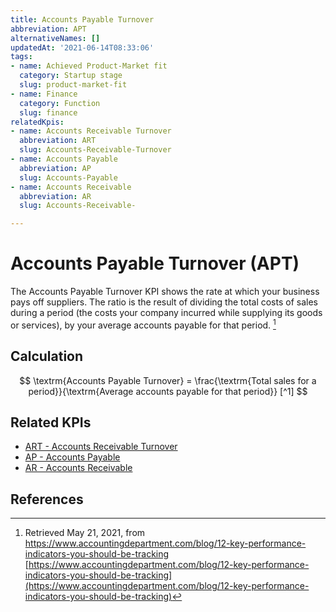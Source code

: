 ```yaml
---
title: Accounts Payable Turnover
abbreviation: APT
alternativeNames: []
updatedAt: '2021-06-14T08:33:06'
tags:
- name: Achieved Product-Market fit
  category: Startup stage
  slug: product-market-fit
- name: Finance
  category: Function
  slug: finance
relatedKpis:
- name: Accounts Receivable Turnover
  abbreviation: ART
  slug: Accounts-Receivable-Turnover
- name: Accounts Payable
  abbreviation: AP
  slug: Accounts-Payable
- name: Accounts Receivable
  abbreviation: AR
  slug: Accounts-Receivable-

---
```


# Accounts Payable Turnover (APT)

The Accounts Payable Turnover KPI shows the rate at which your business pays off suppliers. The ratio is the result of dividing the total costs of sales during a period (the costs your company incurred while supplying its goods or services), by your average accounts payable for that period. [^1]

## Calculation

$$
\textrm{Accounts Payable Turnover} = \frac{\textrm{Total sales for a period}}{\textrm{Average accounts payable for that period}} [^1]
$$



## Related KPIs

- [ART - Accounts Receivable Turnover](/en/kpis/Accounts-Receivable-Turnover)
- [AP - Accounts Payable](/en/kpis/Accounts-Payable)
- [AR - Accounts Receivable](/en/kpis/Accounts-Receivable-)

## References

[^1]:   Retrieved May 21, 2021, from https://www.accountingdepartment.com/blog/12-key-performance-indicators-you-should-be-tracking [https://www.accountingdepartment.com/blog/12-key-performance-indicators-you-should-be-tracking](https://www.accountingdepartment.com/blog/12-key-performance-indicators-you-should-be-tracking)
[^2]:   Retrieved May 21, 2021, from https://www.accountingdepartment.com/blog/12-key-performance-indicators-you-should-be-tracking [https://www.accountingdepartment.com/blog/12-key-performance-indicators-you-should-be-tracking](https://www.accountingdepartment.com/blog/12-key-performance-indicators-you-should-be-tracking)
